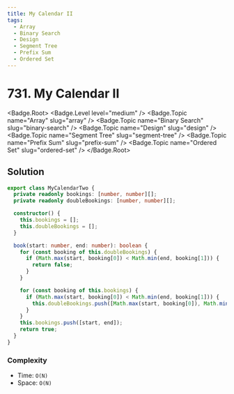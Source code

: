 ```yaml
---
title: My Calendar II
tags:
  - Array
  - Binary Search
  - Design
  - Segment Tree
  - Prefix Sum
  - Ordered Set
---
```


# 731. My Calendar II

<Badge.Root>
  <Badge.Level level="medium" />
  <Badge.Topic name="Array" slug="array" />
  <Badge.Topic name="Binary Search" slug="binary-search" />
  <Badge.Topic name="Design" slug="design" />
  <Badge.Topic name="Segment Tree" slug="segment-tree" />
  <Badge.Topic name="Prefix Sum" slug="prefix-sum" />
  <Badge.Topic name="Ordered Set" slug="ordered-set" />
</Badge.Root>

## Solution

```typescript filename="solution.ts" copy
export class MyCalendarTwo {
  private readonly bookings: [number, number][];
  private readonly doubleBookings: [number, number][];

  constructor() {
    this.bookings = [];
    this.doubleBookings = [];
  }

  book(start: number, end: number): boolean {
    for (const booking of this.doubleBookings) {
      if (Math.max(start, booking[0]) < Math.min(end, booking[1])) {
        return false;
      }
    }

    for (const booking of this.bookings) {
      if (Math.max(start, booking[0]) < Math.min(end, booking[1])) {
        this.doubleBookings.push([Math.max(start, booking[0]), Math.min(end, booking[1])]);
      }
    }
    this.bookings.push([start, end]);
    return true;
  }
}
```

### Complexity

- Time: `O(N)`
- Space: `O(N)`

<ProblemLink
  codingSite="leetcode"
  href="https://leetcode.com/problems/my-calendar-ii"
  title="My Calendar II"
/>
